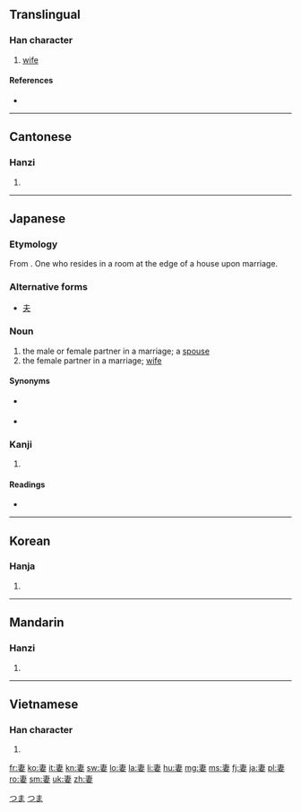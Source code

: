 ==Translingual==

===Han character===
{{Han char|rn=38|rad=女|as=05|sn=8|four=5040<sub>4</sub>|canj=十中女 (JLV)}}

# [[wife]]

====References====
* {{Han ref|kx=0257.300|dkj=06140|dj=0522.250|hdz=21036.020|uh=59BB|ud=22971|bh=A964|bd=43364}}

----

==Cantonese==

===Hanzi===
{{yue-hanzi|jyut=cai1|y=chai1}}

# {{defn|lang=yue|sort=女05}}

----

==Japanese==

===Etymology===
From {{term|端|tsuma|edge}}. One who resides in a room at the edge of a house upon marriage. 

===Alternative forms===
* [[夫]]

===Noun===
{{ja-noun|k|hira=つま|rom=tsuma}}

# the male or female partner in a marriage; a [[spouse]]
# the female partner in a marriage; [[wife]]

====Synonyms====
* {{sense|one’s own wife}} {{term|家内|tr=かない, kanai|sc=Jpan|lang=ja}}
* {{sense|spouse}} {{term|配偶者|tr=はいぐうしゃ, haigūsha|sc=Jpan|lang=ja}}

===Kanji===
{{ja-kanji|grade=5|rs=女05}}

# {{defn|lang=ja|sort=女05}}

====Readings====
* {{ja-readings|goon=[[さい]] (sai)|kanon=[[せい]] (sei)|kun=[[つま]] (tsuma), [[めあわせる]] (meawaseru)}}

[[Category:1000 Japanese basic words|つま]]
[[Category:ja:Family|つま]]

----

==Korean==

===Hanja===
{{ko-hanja|hangeul=처|rv=cheo|mr=ch'ŏ}}

# {{defn|lang=ko|sort=女05}}

----

==Mandarin==

===Hanzi===
{{cmn-hanzi|pin=[[qī]] ([[qi1]])|wg=ch'i<sup>1</sup>}}

# {{defn|lang=cmn|sort=女05}}

----

==Vietnamese==

===Han character===
{{vi-hantu|[[thê]], [[thế]]|rs=女05}}

# {{defn|lang=vi|sort=女05}}

[[fr:妻]]
[[ko:妻]]
[[it:妻]]
[[kn:妻]]
[[sw:妻]]
[[lo:妻]]
[[la:妻]]
[[li:妻]]
[[hu:妻]]
[[mg:妻]]
[[ms:妻]]
[[fj:妻]]
[[ja:妻]]
[[pl:妻]]
[[ro:妻]]
[[sm:妻]]
[[uk:妻]]
[[zh:妻]]